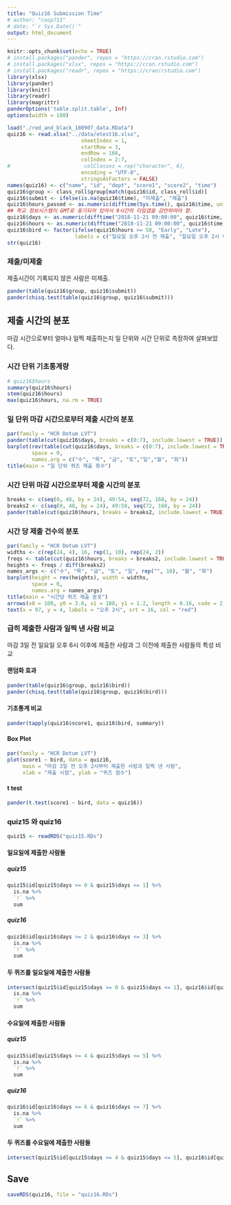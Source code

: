```yaml
---
title: "Quiz16 Submission Time"
# author: "coop711"
# date: "`r Sys.Date()`"
output: html_document
---
```


```r
knitr::opts_chunk$set(echo = TRUE)
# install.packages("pander", repos = "https://cran.rstudio.com")
# install.packages("xlsx", repos = "https://cran.rstudio.com")
# install.packages("readr", repos = "https://cran/rstudio.com")
library(xlsx)
library(pander)
library(knitr)
library(readr)
library(magrittr)
panderOptions('table.split.table', Inf)
options(width = 180)
```

<!--
### Data
-->

```r
load("./red_and_black_180907_data.RData")
quiz16 <- read.xlsx("../data/etest16.xlsx", 
                        sheetIndex = 1, 
                        startRow = 3, 
                        endRow = 166, 
                        colIndex = 2:7, 
#                        colClasses = rep("character", 6), 
                        encoding = "UTF-8",
                        stringsAsFactors = FALSE)
names(quiz16) <- c("name", "id", "dept", "score1", "score2", "time")
quiz16$group <- class_roll$group[match(quiz16$id, class_roll$id)]
quiz16$submit <- ifelse(is.na(quiz16$time), "미제출", "제출")
quiz16$hours_passed <- as.numeric(difftime(Sys.time(), quiz16$time, units = 'days'))
## 학교 정보시스템이 GMT로 표기되어 있어서 9시간의 타임갭을 감안하여야 함.
quiz16$days <- as.numeric(difftime("2018-11-21 09:00:00", quiz16$time, units = 'days'))
quiz16$hours <- as.numeric(difftime("2018-11-21 09:00:00", quiz16$time, units = 'hours'))
quiz16$bird <- factor(ifelse(quiz16$hours >= 58, "Early", "Late"), 
                      labels = c("일요일 오후 2시 전 제출", "일요일 오후 2시 이후 제출"))
str(quiz16)
```


### 제출/미제출

제출시간이 기록되지 않은 사람은 미제출.

```r
pander(table(quiz16$group, quiz16$submit))
pander(chisq.test(table(quiz16$group, quiz16$submit)))
```

## 제출 시간의 분포

마감 시간으로부터 얼마나 일찍 제출하는지 일 단위와 시간 단위로 측정하여 살펴보았다. 

### 시간 단위 기초통계량

```r
# quiz16$hours
summary(quiz16$hours)
stem(quiz16$hours)
max(quiz16$hours, na.rm = TRUE)
```

### 일 단위 마감 시간으로부터 제출 시간의 분포

```r
par(family = "HCR Dotum LVT")
pander(table(cut(quiz16$days, breaks = c(0:7), include.lowest = TRUE)), caption = "일 단위")
barplot(rev(table(cut(quiz16$days, breaks = c(0:7), include.lowest = TRUE))), 
        space = 0,
        names.arg = c("수", "목", "금", "토","일","월", "화"))
title(main = "일 단위 퀴즈 제출 횟수")
```

### 시간 단위 마감 시간으로부터 제출 시간의 분포

```r
breaks <- c(seq(0, 48, by = 24), 49:54, seq(72, 168, by = 24))
breaks2 <- c(seq(0, 48, by = 24), 49:58, seq(72, 168, by = 24))
pander(table(cut(quiz16$hours, breaks = breaks2, include.lowest = TRUE)), caption = "시간 단위")
```

### 시간 당 제출 건수의 분포

```r
par(family = "HCR Dotum LVT")
widths <- c(rep(24, 4), 16, rep(1, 10), rep(24, 2))
freqs <- table(cut(quiz16$hours, breaks = breaks2, include.lowest = TRUE))
heights <- freqs / diff(breaks2)
names_args <- c("수", "목", "금", "토", "일", rep("", 10), "월", "화")
barplot(height = rev(heights), width = widths, 
        space = 0,
        names.arg = names_args)
title(main = "시간당 퀴즈 제출 분포")
arrows(x0 = 100, y0 = 3.6, x1 = 108, y1 = 1.2, length = 0.16, code = 2, col = "red", lwd = 1.5)
text(x = 97, y = 4, labels = "오후 2시", srt = 16, col = "red")
```

### 급히 제출한 사람과 일찍 낸 사람 비교

마감 3일 전 일요일 오후 6시 이후에 제출한 사람과 그 이전에 제출한 사람들의 특성 비교

#### 랜덤화 효과

```r
pander(table(quiz16$group, quiz16$bird))
pander(chisq.test(table(quiz16$group, quiz16$bird)))
```

#### 기초통계 비교

```r
pander(tapply(quiz16$score1, quiz16$bird, summary))
```

#### Box Plot

```r
par(family = "HCR Dotum LVT")
plot(score1 ~ bird, data = quiz16, 
     main = "마감 3일 전 오후 2시부터 제출한 사람과 일찍 낸 사람", 
     xlab = "제출 시점", ylab = "퀴즈 점수")
```

#### t test

```r
pander(t.test(score1 ~ bird, data = quiz16))
```

### quiz15 와 quiz16

```r
quiz15 <- readRDS("quiz15.RDs")
```

#### 일요일에 제출한 사람들

##### quiz15

```r
quiz15$id[quiz15$days >= 0 & quiz15$days <= 1] %>%
  is.na %>%
  `!` %>%
  sum 
```
##### quiz16

```r
quiz16$id[quiz16$days >= 2 & quiz16$days <= 3] %>%
  is.na %>%
  `!` %>%
  sum 
```

#### 두 퀴즈를 일요일에 제출한 사람들

```r
intersect(quiz15$id[quiz15$days >= 0 & quiz15$days <= 1], quiz16$id[quiz16$days >= 2 & quiz16$days <= 3]) %>% 
  is.na %>%
  `!` %>%
  sum
```

#### 수요일에 제출한 사람들

##### quiz15

```r
quiz15$id[quiz15$days >= 4 & quiz15$days <= 5] %>%
  is.na %>%
  `!` %>%
  sum 
```
##### quiz16

```r
quiz16$id[quiz16$days >= 6 & quiz16$days <= 7] %>%
  is.na %>%
  `!` %>%
  sum 
```

#### 두 퀴즈를 수요일에 제출한 사람들

```r
intersect(quiz15$id[quiz15$days >= 4 & quiz15$days <= 5], quiz16$id[quiz16$days >= 6 & quiz16$days <= 7]) %>% length
```

## Save

```r
saveRDS(quiz16, file = "quiz16.RDs")
```